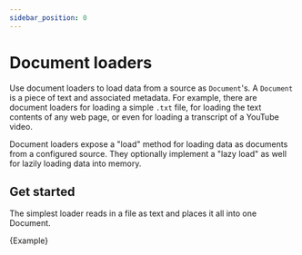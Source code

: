 ```yaml
---
sidebar_position: 0
---
```


# Document loaders

Use document loaders to load data from a source as `Document`'s. A `Document` is a piece of text
and associated metadata. For example, there are document loaders for loading a simple `.txt` file, for loading the text
contents of any web page, or even for loading a transcript of a YouTube video.

Document loaders expose a "load" method for loading data as documents from a configured source. They optionally
implement a "lazy load" as well for lazily loading data into memory.

## Get started

The simplest loader reads in a file as text and places it all into one Document.


<CodeBlock language="typescript">{Example}</CodeBlock>
